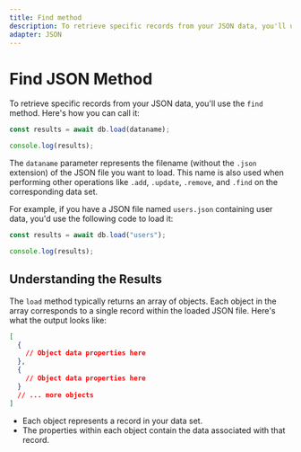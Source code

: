 ```yaml
---
title: Find method
description: To retrieve specific records from your JSON data, you'll use the find method. Here's how you can call it
adapter: JSON
---
```


# Find JSON Method

To retrieve specific records from your JSON data, you'll use the `find` method. Here's how you can call it:

```javascript
const results = await db.load(dataname);

console.log(results);
```

The `dataname` parameter represents the filename (without the `.json` extension) of the JSON file you want to load. This name is also used when performing other operations like `.add`, `.update`, `.remove`, and `.find` on the corresponding data set.

For example, if you have a JSON file named `users.json` containing user data, you'd use the following code to load it:

```javascript
const results = await db.load("users");

console.log(results);
```

## Understanding the Results

The `load` method typically returns an array of objects. Each object in the array corresponds to a single record within the loaded JSON file. Here's what the output looks like:

```json
[
  {
    // Object data properties here
  },
  {
    // Object data properties here
  }
  // ... more objects
]
```

- Each object represents a record in your data set.
- The properties within each object contain the data associated with that record.
